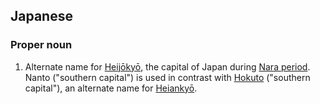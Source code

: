 ==Japanese==
{{ja-kanjitab|なん|と|yomi=o}}

===Proper noun===
{{ja-pos|proper|なんと}}

# Alternate name for [[Heijōkyō]], the capital of Japan during [[Nara period]]. Nanto ("southern capital") is used in contrast with [[Hokuto]] ("southern capital"), an alternate name for [[Heiankyō]].